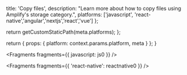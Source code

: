 
  title: 'Copy files',
  description:
    "Learn more about how to copy files using Amplify's storage category.",
  platforms: ['javascript', 'react-native','angular','nextjs','react','vue'] 
};

  return getCustomStaticPath(meta.platforms);
};

  return {
    props: {
      platform: context.params.platform,
      meta
    }
  };
}


<Fragments fragments={{ javascript: js0 }} />


<Fragments fragments={{ 'react-native': reactnative0 }} />
